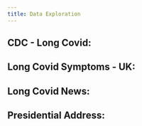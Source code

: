 ```yaml
---
title: Data Exploration 
---
```


## CDC - Long Covid: 

## Long Covid Symptoms - UK: 

## Long Covid News:

## Presidential Address: 
